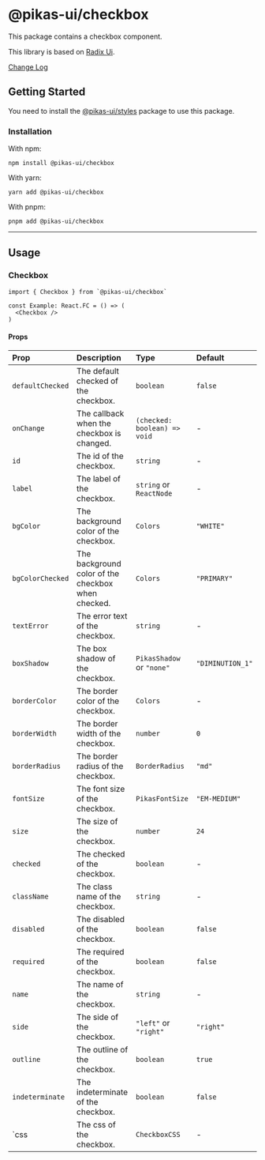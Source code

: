 

<NextSeo title="Checkbox" />

# @pikas-ui/checkbox

This package contains a checkbox component.

This library is based on [Radix Ui](https://www.radix-ui.com/).

<a href="https://github.com/Achaak/pikas/blob/main/packages/ui/checkbox/CHANGELOG.md">
  Change Log
</a>

## Getting Started

You need to install the <a href={stylesLink}>@pikas-ui/styles</a> package to use this package.

### Installation

With npm:

```
npm install @pikas-ui/checkbox
```

With yarn:

```
yarn add @pikas-ui/checkbox
```

With pnpm:

```
pnpm add @pikas-ui/checkbox
```

---

## Usage

### Checkbox

<CheckboxExample />

```tsx
import { Checkbox } from `@pikas-ui/checkbox`

const Example: React.FC = () => (
  <Checkbox />
)
```

#### Props

| Prop             | Description                                        | Type                         | Default          |
| :--------------- | :------------------------------------------------- | :--------------------------- | :--------------- |
| `defaultChecked` | The default checked of the checkbox.               | `boolean`                    | `false`          |
| `onChange`       | The callback when the checkbox is changed.         | `(checked: boolean) => void` | -                |
| `id`             | The id of the checkbox.                            | `string`                     | -                |
| `label`          | The label of the checkbox.                         | `string` or `ReactNode`      | -                |
| `bgColor`        | The background color of the checkbox.              | `Colors`                     | `"WHITE"`        |
| `bgColorChecked` | The background color of the checkbox when checked. | `Colors`                     | `"PRIMARY"`      |
| `textError`      | The error text of the checkbox.                    | `string`                     | -                |
| `boxShadow`      | The box shadow of the checkbox.                    | `PikasShadow` or `"none"`    | `"DIMINUTION_1"` |
| `borderColor`    | The border color of the checkbox.                  | `Colors`                     | -                |
| `borderWidth`    | The border width of the checkbox.                  | `number`                     | `0`              |
| `borderRadius`   | The border radius of the checkbox.                 | `BorderRadius`               | `"md"`           |
| `fontSize`       | The font size of the checkbox.                     | `PikasFontSize`              | `"EM-MEDIUM"`    |
| `size`           | The size of the checkbox.                          | `number`                     | `24`             |
| `checked`        | The checked of the checkbox.                       | `boolean`                    | -                |
| `className`      | The class name of the checkbox.                    | `string`                     | -                |
| `disabled`       | The disabled of the checkbox.                      | `boolean`                    | `false`          |
| `required`       | The required of the checkbox.                      | `boolean`                    | `false`          |
| `name`           | The name of the checkbox.                          | `string`                     | -                |
| `side`           | The side of the checkbox.                          | `"left"` or `"right"`        | `"right"`        |
| `outline`        | The outline of the checkbox.                       | `boolean`                    | `true`           |
| `indeterminate`  | The indeterminate of the checkbox.                 | `boolean`                    | `false`          |
| `css             | The css of the checkbox.                           | `CheckboxCSS`                | -                |
